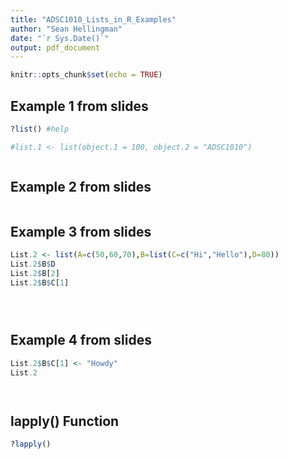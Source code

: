 ```yaml
---
title: "ADSC1010_Lists_in_R_Examples"
author: "Sean Hellingman"
date: "`r Sys.Date()`"
output: pdf_document
---
```


```r
knitr::opts_chunk$set(echo = TRUE)
```

## Example 1 from slides

```r
?list() #help

#list.1 <- list(object.1 = 100, object.2 = "ADSC1010")



```



## Example 2 from slides

```r




```




## Example 3 from slides

```r

List.2 <- list(A=c(50,60,70),B=list(C=c("Hi","Hello"),D=80))
List.2$B$D
List.2$B[2]
List.2$B$C[1]





```




## Example 4 from slides

```r

List.2$B$C[1] <- "Howdy"
List.2




```



## lapply() Function

```r

?lapply()


```

